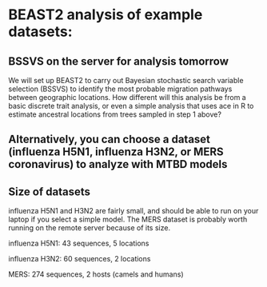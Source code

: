 # BEAST2 analysis of example datasets:


## BSSVS on the server for analysis tomorrow

We will set up BEAST2 to carry out Bayesian stochastic search variable selection (BSSVS) to identify the most probable
migration pathways between geographic locations. How different will this analysis be from a basic discrete trait analysis, or
even a simple analysis that uses ace in R to estimate ancestral locations from trees sampled in step 1 above?


## Alternatively, you can choose a dataset (influenza H5N1, influenza H3N2, or MERS coronavirus) to analyze with MTBD models
 
## Size of datasets

influenza H5N1 and H3N2 are fairly small, and should be able to run on your laptop if you select a simple model. The MERS dataset is probably worth running on the remote server because of its size.

influenza H5N1: 43 sequences, 5 locations

influenza H3N2: 60 sequences, 2 locations

MERS: 274 sequences, 2 hosts (camels and humans)

